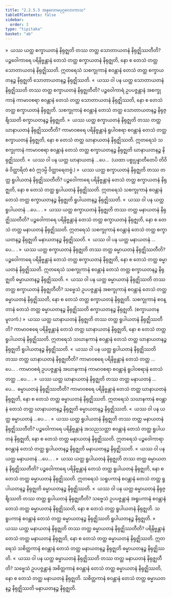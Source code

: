 ```yaml
---
title: "2.2.5.3 အနုလောမပုဂ္ဂလောကာသ"
tableOfContents: false
sidebar:
  order: 3
type: "tipitaka"
basket: "ab"
---
```



<DynamicBreadcrumb />

<Division number="171">

<Paragraph number="1377">
»  ယဿ ယတ္ထ စက္ခာယတနံ နိရုဇ္ဈတိ တဿ တတ္ထ သောတာယတနံ နိရုဇ္ဈိဿတီတိ?
</Paragraph>

<Paragraph number="1378">
ပဉ္စဝေါကာရေ ပရိနိဗ္ဗန္တာနံ တေသံ တတ္ထ စက္ခာယတနံ နိရုဇ္ဈတိ, နော စ တေသံ တတ္ထ သောတာယတနံ နိရုဇ္ဈိဿတိ. ဣတရေသံ သစက္ခုကာနံ စဝန္တာနံ တေသံ တတ္ထ စက္ခာယတနဉ္စ နိရုဇ္ဈတိ သောတာယတနဉ္စ နိရုဇ္ဈိဿတိ.
</Paragraph>

<Paragraph number="1379">
«  ယဿ ဝါ ပန ယတ္ထ သောတာယတနံ နိရုဇ္ဈိဿတိ တဿ တတ္ထ စက္ခာယတနံ နိရုဇ္ဈတီတိ?
</Paragraph>

<Paragraph number="1380">
ပဉ္စဝေါကာရံ ဥပပဇ္ဇန္တာနံ အစက္ခုကာနံ ကာမာဝစရာ စဝန္တာနံ တေသံ တတ္ထ သောတာယတနံ နိရုဇ္ဈိဿတိ, နော စ တေသံ တတ္ထ စက္ခာယတနံ နိရုဇ္ဈတိ. သစက္ခုကာနံ စဝန္တာနံ တေသံ တတ္ထ သောတာယတနဉ္စ နိရုဇ္ဈိဿတိ စက္ခာယတနဉ္စ နိရုဇ္ဈတိ.
</Paragraph>

<Paragraph number="1381">
»  ယဿ ယတ္ထ စက္ခာယတနံ နိရုဇ္ဈတိ တဿ တတ္ထ ဃာနာယတနံ နိရုဇ္ဈိဿတီတိ?
</Paragraph>

<Paragraph number="1382">
ကာမာဝစရေ ပရိနိဗ္ဗန္တာနံ ရူပါဝစရာ စဝန္တာနံ တေသံ တတ္ထ စက္ခာယတနံ နိရုဇ္ဈတိ, နော စ တေသံ တတ္ထ ဃာနာယတနံ နိရုဇ္ဈိဿတိ. ဣတရေသံ သစက္ခုကာနံ ကာမာဝစရာ စဝန္တာနံ တေသံ တတ္ထ စက္ခာယတနဉ္စ နိရုဇ္ဈတိ ဃာနာယတနဉ္စ နိရုဇ္ဈိဿတိ.
</Paragraph>

<Paragraph number="1383">
«  ယဿ ဝါ ပန ယတ္ထ ဃာနာယတနံ …ပေ…  (ယထာ ပစ္စုပ္ပန္နာတီတေပိ တိဝိဓံ ဝိတ္ထာရိတံ ဧဝံ ဣဒမ္ပိ ဝိတ္ထာရေတဗ္ဗံ.)
</Paragraph>

<Paragraph number="1384">
»  ယဿ ယတ္ထ စက္ခာယတနံ နိရုဇ္ဈတိ တဿ တတ္ထ ရူပါယတနံ နိရုဇ္ဈိဿတီတိ?
</Paragraph>

<Paragraph number="1385">
ပဉ္စဝေါကာရေ ပရိနိဗ္ဗန္တာနံ တေသံ တတ္ထ စက္ခာယတနံ နိရုဇ္ဈတိ, နော စ တေသံ တတ္ထ ရူပါယတနံ နိရုဇ္ဈိဿတိ. ဣတရေသံ သစက္ခုကာနံ စဝန္တာနံ တေသံ တတ္ထ စက္ခာယတနဉ္စ နိရုဇ္ဈတိ ရူပါယတနဉ္စ နိရုဇ္ဈိဿတိ.
</Paragraph>

<Paragraph number="1386">
«  ယဿ ဝါ ပန ယတ္ထ ရူပါယတနံ …ပေ… .
</Paragraph>

<Paragraph number="1387">
»  ယဿ ယတ္ထ စက္ခာယတနံ နိရုဇ္ဈတိ တဿ တတ္ထ မနာယတနံ နိရုဇ္ဈိဿတီတိ?
</Paragraph>

<Paragraph number="1388">
ပဉ္စဝေါကာရေ ပရိနိဗ္ဗန္တာနံ တေသံ တတ္ထ စက္ခာယတနံ နိရုဇ္ဈတိ, နော စ တေသံ တတ္ထ မနာယတနံ နိရုဇ္ဈိဿတိ. ဣတရေသံ သစက္ခုကာနံ စဝန္တာနံ တေသံ တတ္ထ စက္ခာယတနဉ္စ နိရုဇ္ဈတိ မနာယတနဉ္စ နိရုဇ္ဈိဿတိ.
</Paragraph>

<Paragraph number="1389">
«  ယဿ ဝါ ပန ယတ္ထ မနာယတနံ …ပေ… .
</Paragraph>

<Paragraph number="1390">
»  ယဿ ယတ္ထ စက္ခာယတနံ နိရုဇ္ဈတိ တဿ တတ္ထ ဓမ္မာယတနံ နိရုဇ္ဈိဿတီတိ?
</Paragraph>

<Paragraph number="1391">
ပဉ္စဝေါကာရေ ပရိနိဗ္ဗန္တာနံ တေသံ တတ္ထ စက္ခာယတနံ နိရုဇ္ဈတိ, နော စ တေသံ တတ္ထ ဓမ္မာယတနံ နိရုဇ္ဈိဿတိ. ဣတရေသံ သစက္ခုကာနံ စဝန္တာနံ တေသံ တတ္ထ စက္ခာယတနဉ္စ နိရုဇ္ဈတိ ဓမ္မာယတနဉ္စ နိရုဇ္ဈိဿတိ.
</Paragraph>

<Paragraph number="1392">
«  ယဿ ဝါ ပန ယတ္ထ ဓမ္မာယတနံ နိရုဇ္ဈိဿတိ တဿ တတ္ထ စက္ခာယတနံ နိရုဇ္ဈတီတိ?
</Paragraph>

<Paragraph number="1393">
သဗ္ဗေသံ ဥပပဇ္ဇန္တာနံ အစက္ခုကာနံ စဝန္တာနံ တေသံ တတ္ထ ဓမ္မာယတနံ နိရုဇ္ဈိဿတိ, နော စ တေသံ တတ္ထ စက္ခာယတနံ နိရုဇ္ဈတိ. သစက္ခုကာနံ စဝန္တာနံ တေသံ တတ္ထ ဓမ္မာယတနဉ္စ နိရုဇ္ဈိဿတိ စက္ခာယတနဉ္စ နိရုဇ္ဈတိ. (စက္ခာယတနမူလကံ.)
</Paragraph>

</Division>
<Division number="172">

<Paragraph number="1394">
»  ယဿ ယတ္ထ ဃာနာယတနံ နိရုဇ္ဈတိ တဿ တတ္ထ ရူပါယတနံ နိရုဇ္ဈိဿတီတိ?
</Paragraph>

<Paragraph number="1395">
ကာမာဝစရေ ပရိနိဗ္ဗန္တာနံ တေသံ တတ္ထ ဃာနာယတနံ နိရုဇ္ဈတိ, နော စ တေသံ တတ္ထ ရူပါယတနံ နိရုဇ္ဈိဿတိ. ဣတရေသံ သဃာနကာနံ စဝန္တာနံ တေသံ တတ္ထ ဃာနာယတနဉ္စ နိရုဇ္ဈတိ ရူပါယတနဉ္စ နိရုဇ္ဈိဿတိ.
</Paragraph>

<Paragraph number="1396">
«  ယဿ ဝါ ပန ယတ္ထ ရူပါယတနံ နိရုဇ္ဈိဿတိ တဿ တတ္ထ ဃာနာယတနံ နိရုဇ္ဈတီတိ? ကာမာဝစရေ ပရိနိဗ္ဗန္တာနံ တေသံ တတ္ထ …ပေ… .
</Paragraph>

<Paragraph number="1397">
ကာမာဝစရံ ဥပပဇ္ဇန္တာနံ အဃာနကာနံ ကာမာဝစရာ စဝန္တာနံ ရူပါဝစရာနံ တေသံ တတ္ထ …ပေ… .
</Paragraph>

<Paragraph number="1398">
»  ယဿ ယတ္ထ ဃာနာယတနံ နိရုဇ္ဈတိ တဿ တတ္ထ မနာယတနံ …ပေ…  ဓမ္မာယတနံ နိရုဇ္ဈိဿတီတိ?
</Paragraph>

<Paragraph number="1399">
ကာမာဝစရေ ပရိနိဗ္ဗန္တာနံ တေသံ တတ္ထ ဃာနာယတနံ နိရုဇ္ဈတိ, နော စ တေသံ တတ္ထ ဓမ္မာယတနံ နိရုဇ္ဈိဿတိ. ဣတရေသံ သဃာနကာနံ စဝန္တာနံ တေသံ တတ္ထ ဃာနာယတနဉ္စ နိရုဇ္ဈတိ ဓမ္မာယတနဉ္စ နိရုဇ္ဈိဿတိ.
</Paragraph>

<Paragraph number="1400">
«  ယဿ ဝါ ပန ယတ္ထ ဓမ္မာယတနံ …ပေ… .
</Paragraph>

</Division>
<Division number="173">

<Paragraph number="1401">
»  ယဿ ယတ္ထ ရူပါယတနံ နိရုဇ္ဈတိ တဿ တတ္ထ မနာယတနံ နိရုဇ္ဈိဿတီတိ?
</Paragraph>

<Paragraph number="1402">
ပဉ္စဝေါကာရေ ပရိနိဗ္ဗန္တာနံ အသညသတ္တာ စဝန္တာနံ တေသံ တတ္ထ ရူပါယတနံ နိရုဇ္ဈတိ, နော စ တေသံ တတ္ထ မနာယတနံ နိရုဇ္ဈိဿတိ. ဣတရေသံ ပဉ္စဝေါကာရာ စဝန္တာနံ တေသံ တတ္ထ ရူပါယတနဉ္စ နိရုဇ္ဈတိ မနာယတနဉ္စ နိရုဇ္ဈိဿတိ.
</Paragraph>

<Paragraph number="1403">
«  ယဿ ဝါ ပန ယတ္ထ မနာယတနံ …ပေ… .
</Paragraph>

<Paragraph number="1404">
»  ယဿ ယတ္ထ ရူပါယတနံ နိရုဇ္ဈတိ တဿ တတ္ထ ဓမ္မာယတနံ နိရုဇ္ဈိဿတီတိ?
</Paragraph>

<Paragraph number="1405">
ပဉ္စဝေါကာရေ ပရိနိဗ္ဗန္တာနံ တေသံ တတ္ထ ရူပါယတနံ နိရုဇ္ဈတိ, နော စ တေသံ တတ္ထ ဓမ္မာယတနံ နိရုဇ္ဈိဿတိ. ဣတရေသံ သရူပကာနံ စဝန္တာနံ တေသံ တတ္ထ ရူပါယတနဉ္စ နိရုဇ္ဈတိ ဓမ္မာယတနဉ္စ နိရုဇ္ဈိဿတိ.
</Paragraph>

<Paragraph number="1406">
«  ယဿ ဝါ ပန ယတ္ထ ဓမ္မာယတနံ နိရုဇ္ဈိဿတိ တဿ တတ္ထ ရူပါယတနံ နိရုဇ္ဈတီတိ?
</Paragraph>

<Paragraph number="1407">
သဗ္ဗေသံ ဥပပဇ္ဇန္တာနံ အရူပကာနံ စဝန္တာနံ တေသံ တတ္ထ ဓမ္မာယတနံ နိရုဇ္ဈိဿတိ, နော စ တေသံ တတ္ထ ရူပါယတနံ နိရုဇ္ဈတိ. သရူပကာနံ စဝန္တာနံ တေသံ တတ္ထ ဓမ္မာယတနဉ္စ နိရုဇ္ဈိဿတိ ရူပါယတနဉ္စ နိရုဇ္ဈတိ.
</Paragraph>

</Division>
<Division number="174">

<Paragraph number="1408">
»  ယဿ ယတ္ထ မနာယတနံ နိရုဇ္ဈတိ တဿ တတ္ထ ဓမ္မာယတနံ နိရုဇ္ဈိဿတီတိ?
</Paragraph>

<Paragraph number="1409">
ပရိနိဗ္ဗန္တာနံ တေသံ တတ္ထ မနာယတနံ နိရုဇ္ဈတိ, နော စ တေသံ တတ္ထ ဓမ္မာယတနံ နိရုဇ္ဈိဿတိ. ဣတရေသံ သစိတ္တကာနံ စဝန္တာနံ တေသံ တတ္ထ မနာယတနဉ္စ နိရုဇ္ဈတိ ဓမ္မာယတနဉ္စ နိရုဇ္ဈိဿတိ.
</Paragraph>

<Paragraph number="1410">
«  ယဿ ဝါ ပန ယတ္ထ ဓမ္မာယတနံ နိရုဇ္ဈိဿတိ တဿ တတ္ထ မနာယတနံ နိရုဇ္ဈတီတိ?
</Paragraph>

<Paragraph number="1411">
သဗ္ဗေသံ ဥပပဇ္ဇန္တာနံ အစိတ္တကာနံ စဝန္တာနံ တေသံ တတ္ထ ဓမ္မာယတနံ နိရုဇ္ဈိဿတိ, နော စ တေသံ တတ္ထ မနာယတနံ နိရုဇ္ဈတိ. သစိတ္တကာနံ စဝန္တာနံ တေသံ တတ္ထ ဓမ္မာယတနဉ္စ နိရုဇ္ဈိဿတိ မနာယတနဉ္စ နိရုဇ္ဈတိ.
</Paragraph>
</Division>
